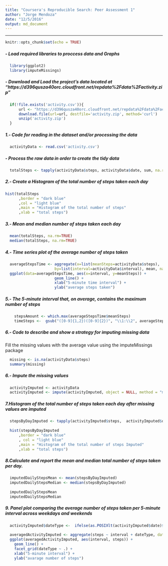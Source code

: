 ```yaml
---
title: "Coursera's Reproducible Search: Peer Assessment 1"
author: "Jorge Mendoza"
date: "12/5/2016"
output: md_document 
---
```

----
```r
knitr::opts_chunk$set(echo = TRUE)
```
 
##### - Load required libraries to proccess data and Graphs

```r
  library(ggplot2)
  library(imputeMissings)
```

##### - Download and Load the project's data located at "https://d396qusza40orc.cloudfront.net/repdata%2Fdata%2Factivity.zip"

````r
  if(!file.exists('activity.csv')){
      url <- "https://d396qusza40orc.cloudfront.net/repdata%2Fdata%2Factivity.zip"
      download.file(url=url, destfile='activity.zip', method='curl')
      unzip('activity.zip')
  }

````
##### 1.- Code for reading in the dataset and/or processing the data
````r
  activityData <- read.csv('activity.csv')
````

##### - Process the raw data in order to create the tidy data

```r
  totalSteps <- tapply(activityData$steps, activityData$date, sum, na.rm=TRUE)
```

##### 2.- Create a Histogram of the total number of steps taken each day

```` r
hist(totalSteps
      ,border = "dark blue"
      ,col = "light blue"
      ,main = "Histogram of the total number of steps"
      ,xlab = "total steps") 
````

##### 3.- Mean and median number of steps taken each day

```` r
  mean(totalSteps, na.rm=TRUE)
  median(totalSteps, na.rm=TRUE)
````

##### 4.- Time series plot of the average number of steps taken

```` r
  averageStepsTime <- aggregate(x=list(meanSteps=activityData$steps), 
                      by=list(interval=activityData$interval), mean, na.rm=TRUE)
  ggplot(data=averageStepsTime, aes(x=interval, y=meanSteps)) +
                      geom_line() +
                      xlab("5-minute time interval") +
                      ylab("average steps taken") 
````

##### 5.- The 5-minute interval that, on average, contains the maximum number of steps

````r
    stepsAmount <- which.max(averageStepsTime$meanSteps)
    timeSteps <-  gsub("([0-9]{1,2})([0-9]{2})", "\\1:\\2", averageStepsTime[stepsAmount,'interval'])

````

##### 6.- Code to describe and show a strategy for imputing missing data
Fill the missing values with the average value using the imputeMissings package
````r
  missing <- is.na(activityData$steps)
  summary(missing)
````

##### 6.- Impute the missing values

````r
  activityImputed <- activityData
  activityImputed <- impute(activityImputed, object = NULL, method = "median/mode", flag = FALSE)
````
##### 7.Histogram of the total number of steps taken each day after missing values are imputed
````r
  stepsByDayImputed <- tapply(activityImputed$steps,  activityImputed$date, sum)
  
  hist(stepsByDayImputed
      ,border = "dark blue"
      , col = "light blue"
      ,main = "Histogram of the total number of steps Imputed"
      ,xlab = "total steps") 

````

##### 8.Calculate and report the mean and median total number of steps taken per day.

````r
  imputedDailyStepsMean <- mean(stepsByDayImputed)
  imputedDailyStepsMedian <- median(stepsByDayImputed)
  
  imputedDailyStepsMean
  imputedDailyStepsMedian
````

##### 9. Panel plot comparing the average number of steps taken per 5-minute interval across weekdays and weekends

````r
  activityImputed$dateType <-  ifelse(as.POSIXlt(activityImputed$date)$wday %in% c(0,6), 'weekend', 'weekday')
  
  averagedActivityImputed <- aggregate(steps ~ interval + dateType, data=activityImputed, mean)
  ggplot(averagedActivityImputed, aes(interval, steps)) + 
    geom_line() + 
    facet_grid(dateType ~ .) +
    xlab("5-minute interval") + 
    ylab("avarage number of steps")
````